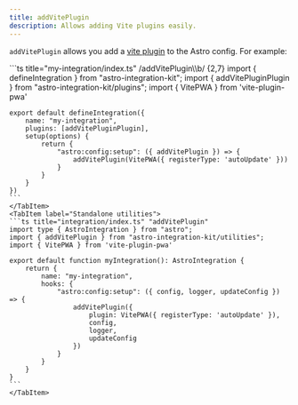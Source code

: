 ```yaml
---
title: addVitePlugin
description: Allows adding Vite plugins easily.
---
```


`addVitePlugin` allows you add a [vite plugin](https://vitejs.dev/guide/using-plugins)
to the Astro config. For example:

<Tabs>
    <TabItem label="Extended hooks">
    ```ts title="my-integration/index.ts" /addVitePlugin\\b/ {2,7}
    import { defineIntegration } from "astro-integration-kit";
    import { addVitePluginPlugin } from "astro-integration-kit/plugins";
    import { VitePWA } from 'vite-plugin-pwa'

    export default defineIntegration({
        name: "my-integration",
        plugins: [addVitePluginPlugin],
        setup(options) {
            return {
                "astro:config:setup": ({ addVitePlugin }) => {
                    addVitePlugin(VitePWA({ registerType: 'autoUpdate' }))
                }
            }
        }
    })
    ```
    </TabItem>
    <TabItem label="Standalone utilities">
    ```ts title="integration/index.ts" "addVitePlugin"
    import type { AstroIntegration } from "astro";
    import { addVitePlugin } from "astro-integration-kit/utilities";
    import { VitePWA } from 'vite-plugin-pwa'

    export default function myIntegration(): AstroIntegration {
        return {
            name: "my-integration",
            hooks: {
                "astro:config:setup": ({ config, logger, updateConfig }) => {
                    addVitePlugin({
                        plugin: VitePWA({ registerType: 'autoUpdate' }),
                        config,
                        logger,
                        updateConfig
                    })
                }
            }
        }
    }
    ```
    </TabItem>
</Tabs>
